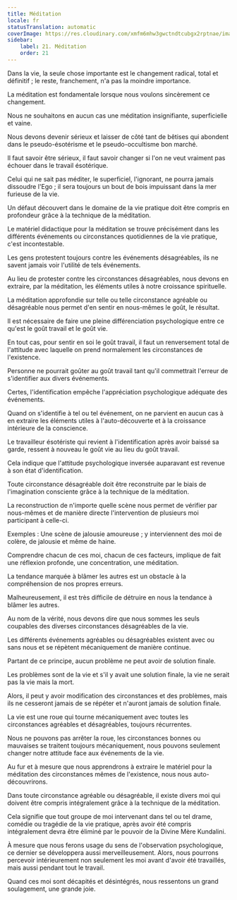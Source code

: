 ```yaml
---
title: Méditation
locale: fr
statusTranslation: automatic
coverImage: https://res.cloudinary.com/xmfm6mhw3gwctndtcubgx2rptnae/image/upload/v1741354419/small_cover_la_gran_rebelion_28716e29d2.webp
sidebar:
    label: 21. Méditation
    order: 21
---
```

Dans la vie, la seule chose importante est le changement radical, total et définitif ; le reste, franchement, n'a pas la moindre importance.

La méditation est fondamentale lorsque nous voulons sincèrement ce changement.

Nous ne souhaitons en aucun cas une méditation insignifiante, superficielle et vaine.

Nous devons devenir sérieux et laisser de côté tant de bêtises qui abondent dans le pseudo-ésotérisme et le pseudo-occultisme bon marché.

Il faut savoir être sérieux, il faut savoir changer si l'on ne veut vraiment pas échouer dans le travail ésotérique.

Celui qui ne sait pas méditer, le superficiel, l'ignorant, ne pourra jamais dissoudre l'Ego ; il sera toujours un bout de bois impuissant dans la mer furieuse de la vie.

Un défaut découvert dans le domaine de la vie pratique doit être compris en profondeur grâce à la technique de la méditation.

Le matériel didactique pour la méditation se trouve précisément dans les différents événements ou circonstances quotidiennes de la vie pratique, c'est incontestable.

Les gens protestent toujours contre les événements désagréables, ils ne savent jamais voir l'utilité de tels événements.

Au lieu de protester contre les circonstances désagréables, nous devons en extraire, par la méditation, les éléments utiles à notre croissance spirituelle.

La méditation approfondie sur telle ou telle circonstance agréable ou désagréable nous permet d'en sentir en nous-mêmes le goût, le résultat.

Il est nécessaire de faire une pleine différenciation psychologique entre ce qu'est le goût travail et le goût vie.

En tout cas, pour sentir en soi le goût travail, il faut un renversement total de l'attitude avec laquelle on prend normalement les circonstances de l'existence.

Personne ne pourrait goûter au goût travail tant qu'il commettrait l'erreur de s'identifier aux divers événements.

Certes, l'identification empêche l'appréciation psychologique adéquate des événements.

Quand on s'identifie à tel ou tel événement, on ne parvient en aucun cas à en extraire les éléments utiles à l'auto-découverte et à la croissance intérieure de la conscience.

Le travailleur ésotériste qui revient à l'identification après avoir baissé sa garde, ressent à nouveau le goût vie au lieu du goût travail.

Cela indique que l'attitude psychologique inversée auparavant est revenue à son état d'identification.

Toute circonstance désagréable doit être reconstruite par le biais de l'imagination consciente grâce à la technique de la méditation.

La reconstruction de n'importe quelle scène nous permet de vérifier par nous-mêmes et de manière directe l'intervention de plusieurs moi participant à celle-ci.

Exemples : Une scène de jalousie amoureuse ; y interviennent des moi de colère, de jalousie et même de haine.

Comprendre chacun de ces moi, chacun de ces facteurs, implique de fait une réflexion profonde, une concentration, une méditation.

La tendance marquée à blâmer les autres est un obstacle à la compréhension de nos propres erreurs.

Malheureusement, il est très difficile de détruire en nous la tendance à blâmer les autres.

Au nom de la vérité, nous devons dire que nous sommes les seuls coupables des diverses circonstances désagréables de la vie.

Les différents événements agréables ou désagréables existent avec ou sans nous et se répètent mécaniquement de manière continue.

Partant de ce principe, aucun problème ne peut avoir de solution finale.

Les problèmes sont de la vie et s'il y avait une solution finale, la vie ne serait pas la vie mais la mort.

Alors, il peut y avoir modification des circonstances et des problèmes, mais ils ne cesseront jamais de se répéter et n'auront jamais de solution finale.

La vie est une roue qui tourne mécaniquement avec toutes les circonstances agréables et désagréables, toujours récurrentes.

Nous ne pouvons pas arrêter la roue, les circonstances bonnes ou mauvaises se traitent toujours mécaniquement, nous pouvons seulement changer notre attitude face aux événements de la vie.

Au fur et à mesure que nous apprendrons à extraire le matériel pour la méditation des circonstances mêmes de l'existence, nous nous auto-découvrirons.

Dans toute circonstance agréable ou désagréable, il existe divers moi qui doivent être compris intégralement grâce à la technique de la méditation.

Cela signifie que tout groupe de moi intervenant dans tel ou tel drame, comédie ou tragédie de la vie pratique, après avoir été compris intégralement devra être éliminé par le pouvoir de la Divine Mère Kundalini.

À mesure que nous ferons usage du sens de l'observation psychologique, ce dernier se développera aussi merveilleusement. Alors, nous pourrons percevoir intérieurement non seulement les moi avant d'avoir été travaillés, mais aussi pendant tout le travail.

Quand ces moi sont décapités et désintégrés, nous ressentons un grand soulagement, une grande joie.

